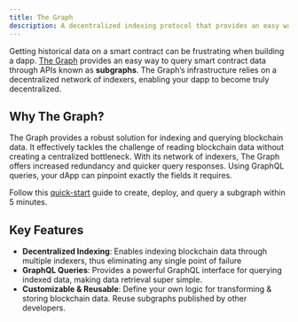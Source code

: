 ```yaml
---
title: The Graph
description: A decentralized indexing protocol that provides an easy way to query blockchain data through APIs known as subgraphs. 
---
```


Getting historical data on a smart contract can be frustrating when building a dapp. [The Graph](https://thegraph.com/) provides an easy way to query smart contract data through APIs known as **subgraphs**. The Graph’s infrastructure relies on a decentralized network of indexers, enabling your dapp to become truly decentralized.


## Why The Graph?

The Graph provides a robust solution for indexing and querying blockchain data. It effectively tackles the challenge of reading blockchain data without creating a centralized bottleneck. With its network of indexers, The Graph offers increased redundancy and quicker query responses. Using GraphQL queries, your dApp can pinpoint exactly the fields it requires.

Follow this [quick-start](https://thegraph.com/docs/en/quick-start/) guide to create, deploy, and query a subgraph within 5 minutes.


## Key Features

- **Decentralized Indexing**: Enables indexing blockchain data through multiple indexers, thus eliminating any single point of failure
- **GraphQL Queries**: Provides a powerful GraphQL interface for querying indexed data, making data retrieval super simple.
- **Customizable & Reusable**: Define your own logic for transforming & storing blockchain data. Reuse subgraphs published by other developers.

